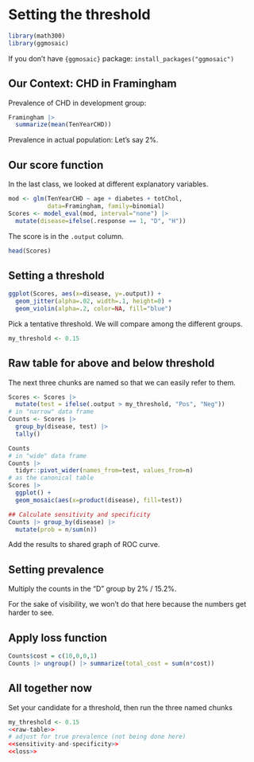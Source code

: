 # Setting the threshold

```r
library(math300)
library(ggmosaic)
```

If you don't have `{ggmosaic}` package: `install_packages("ggmosaic")`

## Our Context: CHD in Framingham

Prevalence of CHD in development group:

```r
Framingham |> 
  summarize(mean(TenYearCHD))
```

Prevalence in actual population: Let's say 2%.

## Our score function

In the last class, we looked at different explanatory variables.

```r
mod <- glm(TenYearCHD ~ age + diabetes + totChol, 
           data=Framingham, family=binomial)
Scores <- model_eval(mod, interval="none") |>
  mutate(disease=ifelse(.response == 1, "D", "H"))
```

The score is in the `.output` column.

```r
head(Scores)
```

<!-- Another formula? TenYearCHD ~ age + sex + BPMeds + diabetes -->
## Setting a threshold

```r
ggplot(Scores, aes(x=disease, y=.output)) +
  geom_jitter(alpha=.02, width=.1, height=0) +
  geom_violin(alpha=.2, color=NA, fill="blue")
```

Pick a tentative threshold. We will compare among the different groups.

```r
my_threshold <- 0.15
```

## Raw table for above and below threshold

The next three chunks are named so that we can easily refer to them.

```r
Scores <- Scores |> 
  mutate(test = ifelse(.output > my_threshold, "Pos", "Neg"))
# in "narrow" data frame
Counts <- Scores |>
  group_by(disease, test) |>
  tally() 
```

```r
Counts
# in "wide" data frame
Counts |>
  tidyr::pivot_wider(names_from=test, values_from=n)
# as the canonical table
Scores |> 
  ggplot() +
  geom_mosaic(aes(x=product(disease), fill=test))
```

```r
## Calculate sensitivity and specificity
Counts |> group_by(disease) |>
  mutate(prob = n/sum(n))
```

Add the results to shared graph of ROC curve.



## Setting prevalence 

Multiply the counts in the "D" group by 2% / 15.2%.

For the sake of visibility, we won't do that here because the numbers get harder to see. 

## Apply loss function

```r
Counts$cost = c(10,0,0,1) 
Counts |> ungroup() |> summarize(total_cost = sum(n*cost))
```

## All together now

Set your candidate for a threshold, then run the three named chunks

```r
my_threshold <- 0.15
<<raw-table>>
# adjust for true prevalence (not being done here)
<<sensitivity-and-specificity>>
<<loss>>
```
